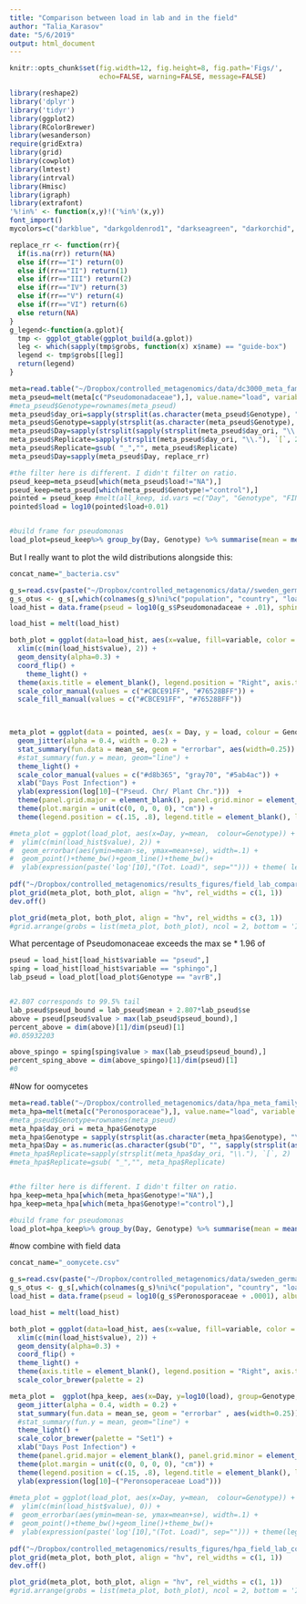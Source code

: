 ```yaml
---
title: "Comparison between load in lab and in the field"
author: "Talia_Karasov"
date: "5/6/2019"
output: html_document
---
```

```r
knitr::opts_chunk$set(fig.width=12, fig.height=8, fig.path='Figs/',
                      echo=FALSE, warning=FALSE, message=FALSE)
```

```r
library(reshape2)
library('dplyr')
library('tidyr')
library(ggplot2)
library(RColorBrewer)
library(wesanderson)
require(gridExtra)
library(grid)
library(cowplot)
library(lmtest)
library(intrval)
library(Hmisc)
library(igraph)
library(extrafont)
'%!in%' <- function(x,y)!('%in%'(x,y))
font_import()
mycolors=c("darkblue", "darkgoldenrod1", "darkseagreen", "darkorchid", "darkolivegreen1", "lightskyblue", "firebrick", "khaki2", "brown1", "darkorange1", "cyan1", "royalblue4", "darksalmon", "darkblue","royalblue4", "dodgerblue3", "steelblue1", "lightskyblue", "darkseagreen", "darkgoldenrod1", "darkseagreen", "darkorchid", "darkolivegreen1", "brown1", "darkorange1", "cyan1", "darkgrey")

replace_rr <- function(rr){
  if(is.na(rr)) return(NA)
  else if(rr=="I") return(0)
  else if(rr=="II") return(1)
  else if(rr=="III") return(2)
  else if(rr=="IV") return(3)
  else if(rr=="V") return(4)
  else if(rr=="VI") return(6)
  else return(NA)
}
g_legend<-function(a.gplot){
  tmp <- ggplot_gtable(ggplot_build(a.gplot))
  leg <- which(sapply(tmp$grobs, function(x) x$name) == "guide-box")
  legend <- tmp$grobs[[leg]]
  return(legend)
}
```

```r
meta=read.table("~/Dropbox/controlled_metagenomics/data/dc3000_meta_family_corrected_per_plant.csv", sep=",", header=T, row.names = 1)
meta_pseud=melt(meta[c("Pseudomonadaceae"),], value.name="load", variable.name="Genotype")
#meta_pseud$Genotype=rownames(meta_pseud)
meta_pseud$day_ori=sapply(strsplit(as.character(meta_pseud$Genotype), "-"), `[`, 1)
meta_pseud$Genotype=sapply(strsplit(as.character(meta_pseud$Genotype), "_"), `[`,1)
meta_pseud$Day=sapply(strsplit(sapply(strsplit(meta_pseud$day_ori, "\\."), `[`, 1), "_R"), `[`,2)
meta_pseud$Replicate=sapply(strsplit(meta_pseud$day_ori, "\\."), `[`, 2)
meta_pseud$Replicate=gsub( "_","", meta_pseud$Replicate)
meta_pseud$Day=sapply(meta_pseud$Day, replace_rr)

#the filter here is different. I didn't filter on ratio.
pseud_keep=meta_pseud[which(meta_pseud$load!="NA"),]
pseud_keep=meta_pseud[which(meta_pseud$Genotype!="control"),]
pointed = pseud_keep #melt(all_keep, id.vars =c("Day", "Genotype", "FINAL", "ratio", "load"))
pointed$load = log10(pointed$load+0.01)


#build frame for pseudomonas
load_plot=pseud_keep%>% group_by(Day, Genotype) %>% summarise(mean = mean(log10(load+0.0001), na.rm=T), se = sd(log10(load+.0001), na.rm=T) / length(load)) 
```

But I really want to plot the wild distributions alongside this:

```r
concat_name="_bacteria.csv"

g_s=read.csv(paste("~/Dropbox/controlled_metagenomics/data//sweden_germany_combined", concat_name, sep=''), header = TRUE, row.names = 1, stringsAsFactors = FALSE)
g_s_otus <- g_s[,which(colnames(g_s)%ni%c("population", "country", "load"))]
load_hist = data.frame(pseud = log10(g_s$Pseudomonadaceae + .01), sphingo = log10(g_s$Sphingomonadaceae + 0.01))

load_hist = melt(load_hist)

both_plot = ggplot(data=load_hist, aes(x=value, fill=variable, color = variable)) + 
  xlim(c(min(load_hist$value), 2)) +
  geom_density(alpha=0.3) +
  coord_flip() +
    theme_light() +
  theme(axis.title = element_blank(), legend.position = "Right", axis.text = element_blank(), axis.line = element_blank(), axis.ticks = element_blank(), plot.margin = unit(c(0, 0, 0, 0), "cm"), panel.border = element_blank(), panel.grid.major = element_blank(), panel.grid.minor = element_blank()) +
  scale_color_manual(values = c("#CBCE91FF", "#76528BFF")) + 
  scale_fill_manual(values = c("#CBCE91FF", "#76528BFF"))

  

meta_plot = ggplot(data = pointed, aes(x = Day, y = load, colour = Genotype)) +  
  geom_jitter(alpha = 0.4, width = 0.2) +
  stat_summary(fun.data = mean_se, geom = "errorbar", aes(width=0.25)) +
  #stat_summary(fun.y = mean, geom="line") +
  theme_light() + 
  scale_color_manual(values = c("#d8b365", "gray70", "#5ab4ac")) +
  xlab("Days Post Infection") +
  ylab(expression(log[10]~("Pseud. Chr/ Plant Chr.")))  +
  theme(panel.grid.major = element_blank(), panel.grid.minor = element_blank()) + 
  theme(plot.margin = unit(c(0, 0, 0, 0), "cm")) +
  theme(legend.position = c(.15, .8), legend.title = element_blank(), legend.box.background = element_rect(colour = "grey70"), legend.background = element_rect(fill="transparent"), legend.key.height=unit(.3,"line"))

#meta_plot = ggplot(load_plot, aes(x=Day, y=mean,  colour=Genotype)) +
#  ylim(c(min(load_hist$value), 2)) +
#  geom_errorbar(aes(ymin=mean-se, ymax=mean+se), width=.1) +
#  geom_point()+theme_bw()+geom_line()+theme_bw()+ 
#  ylab(expression(paste('log'[10],"(Tot. Load)", sep=""))) + theme( legend.position = "none", plot.margin = unit(c(0, 0, 0, 0), "cm")) + scale_color_manual(values = wes_palette(n=3, name="GrandBudapest1")) 
  
pdf("~/Dropbox/controlled_metagenomics/results_figures/field_lab_comparison.pdf", family = "ArialMT", height = 4, width = 7.2, useDingbats = FALSE)
plot_grid(meta_plot, both_plot, align = "hv", rel_widths = c(1, 1))
dev.off()

plot_grid(meta_plot, both_plot, align = "hv", rel_widths = c(3, 1))
#grid.arrange(grobs = list(meta_plot, both_plot), ncol = 2, bottom = 'Index', left = 'Value', right = 'Value')
```

What percentage of Pseudomonaceae exceeds the max se * 1.96 of 
```r
pseud = load_hist[load_hist$variable == "pseud",]
sping = load_hist[load_hist$variable == "sphingo",]
lab_pseud = load_plot[load_plot$Genotype == "avrB",]


#2.807 corresponds to 99.5% tail
lab_pseud$pseud_bound = lab_pseud$mean + 2.807*lab_pseud$se
above = pseud[pseud$value > max(lab_pseud$pseud_bound),]
percent_above = dim(above)[1]/dim(pseud)[1]
#0.05932203

above_spingo = sping[sping$value > max(lab_pseud$pseud_bound),]
percent_sping_above = dim(above_spingo)[1]/dim(pseud)[1]
#0
```




#Now for oomycetes
```r
meta=read.table("~/Dropbox/controlled_metagenomics/data/hpa_meta_family_corrected_per_plant.csv", sep=",", header=T, row.names = 1)
meta_hpa=melt(meta[c("Peronosporaceae"),], value.name="load", variable.name="Genotype")
#meta_pseud$Genotype=rownames(meta_pseud)
meta_hpa$day_ori = meta_hpa$Genotype
meta_hpa$Genotype = sapply(strsplit(as.character(meta_hpa$Genotype), "\\."), `[`, 2)
meta_hpa$Day = as.numeric(as.character(gsub("D", "", sapply(strsplit(as.character(meta_hpa$day_ori), "\\."), `[`, 1))))
#meta_hpa$Replicate=sapply(strsplit(meta_hpa$day_ori, "\\."), `[`, 2)
#meta_hpa$Replicate=gsub( "_","", meta_hpa$Replicate)


#the filter here is different. I didn't filter on ratio.
hpa_keep=meta_hpa[which(meta_hpa$Genotype!="NA"),]
hpa_keep=meta_hpa[which(meta_hpa$Genotype!="control"),]

#build frame for pseudomonas
load_plot=hpa_keep%>% group_by(Day, Genotype) %>% summarise(mean = mean(log10(load+0.0001), na.rm=T), se = sd(log10(load+.0001), na.rm=T) / length(load)) 
```




#now combine with field data
```r
concat_name="_oomycete.csv"

g_s=read.csv(paste("~/Dropbox/controlled_metagenomics/data/sweden_germany_combined_nodup", concat_name, sep=''), header = TRUE, row.names = 1, stringsAsFactors = FALSE)
g_s_otus <- g_s[,which(colnames(g_s)%ni%c("population", "country", "load"))]
load_hist = data.frame(pseud = log10(g_s$Peronosporaceae + .0001), albugo = log10(g_s$Albuginaceae + 0.0001))

load_hist = melt(load_hist)

both_plot = ggplot(data=load_hist, aes(x=value, fill=variable, color = variable)) + 
  xlim(c(min(load_hist$value), 2)) +
  geom_density(alpha=0.3) +
  coord_flip() +
  theme_light() +
  theme(axis.title = element_blank(), legend.position = "Right", axis.text = element_blank(), axis.line = element_blank(), axis.ticks = element_blank(), plot.margin = unit(c(0, 0, 0, 0), "cm"), panel.border = element_blank(), panel.grid.major = element_blank(), panel.grid.minor = element_blank())+
  scale_color_brewer(palette = 2)

meta_plot =  ggplot(hpa_keep, aes(x=Day, y=log10(load), group=Genotype, colour=Genotype)) +
  geom_jitter(alpha = 0.4, width = 0.2) +
  stat_summary(fun.data = mean_se, geom = "errorbar" , aes(width=0.25)) +
  #stat_summary(fun.y = mean, geom="line") +
  theme_light() + 
  scale_color_brewer(palette = "Set1") +
  xlab("Days Post Infection") +
  theme(panel.grid.major = element_blank(), panel.grid.minor = element_blank()) + 
  theme(plot.margin = unit(c(0, 0, 0, 0), "cm")) +
  theme(legend.position = c(.15, .8), legend.title = element_blank(), legend.box.background = element_rect(colour = "grey70"), legend.background = element_rect(fill="transparent"), legend.key.height=unit(.3,"line")) +
  ylab(expression(log[10]~("Peronsoperaceae Load")))
  
#meta_plot = ggplot(load_plot, aes(x=Day, y=mean,  colour=Genotype)) +
#  ylim(c(min(load_hist$value), 0)) +
#  geom_errorbar(aes(ymin=mean-se, ymax=mean+se), width=.1) +
#  geom_point()+theme_bw()+geom_line()+theme_bw()+ 
#  ylab(expression(paste('log'[10],"(Tot. Load)", sep=""))) + theme(legend.position = "none", plot.margin = unit(c(0, 0, 0, 0), "cm")) + scale_color_manual(values = wes_palette(n=3, name="GrandBudapest1")) 
  
pdf("~/Dropbox/controlled_metagenomics/results_figures/hpa_field_lab_comparison.pdf", family = "ArialMT", height = 4, width = 7.2, useDingbats = FALSE)
plot_grid(meta_plot, both_plot, align = "hv", rel_widths = c(1, 1))
dev.off()

plot_grid(meta_plot, both_plot, align = "hv", rel_widths = c(1, 1))
#grid.arrange(grobs = list(meta_plot, both_plot), ncol = 2, bottom = 'Index', left = 'Value', right = 'Value')
```



